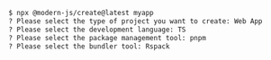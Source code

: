 ```bash
$ npx @modern-js/create@latest myapp
? Please select the type of project you want to create: Web App
? Please select the development language: TS
? Please select the package management tool: pnpm
? Please select the bundler tool: Rspack
```
